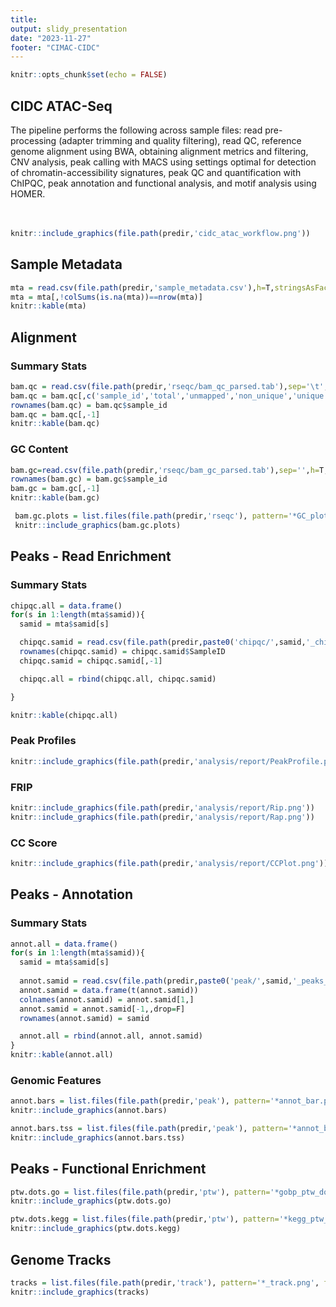 ```yaml
---
title: 
output: slidy_presentation
date: "2023-11-27"
footer: "CIMAC-CIDC"
---
```


```r
knitr::opts_chunk$set(echo = FALSE)
```

## CIDC ATAC-Seq 

The pipeline performs the following across sample files: read pre-processing (adapter trimming and quality filtering), read QC, reference genome alignment using BWA, obtaining alignment metrics and filtering, CNV analysis, peak calling with MACS using settings optimal for detection of chromatin-accessibility signatures, peak QC and quantification with ChIPQC, peak annotation and functional analysis, and motif analysis using HOMER.
<br> <br> <br>
```r
knitr::include_graphics(file.path(predir,'cidc_atac_workflow.png'))
```


## Sample Metadata
```r
mta = read.csv(file.path(predir,'sample_metadata.csv'),h=T,stringsAsFactors=F)
mta = mta[,!colSums(is.na(mta))==nrow(mta)]
knitr::kable(mta)
```


## Alignment
### Summary Stats
```r
bam.qc = read.csv(file.path(predir,'rseqc/bam_qc_parsed.tab'),sep='\t',h=T,stringsAsFactors=F)
bam.qc = bam.qc[,c('sample_id','total','unmapped','non_unique','unique','read_1','read_2','plus_strand','minus_strand')]
rownames(bam.qc) = bam.qc$sample_id
bam.qc = bam.qc[,-1]
knitr::kable(bam.qc)
```
### GC Content
```r
bam.gc=read.csv(file.path(predir,'rseqc/bam_gc_parsed.tab'),sep='',h=T,stringsAsFactors=F)
rownames(bam.gc) = bam.gc$sample_id
bam.gc = bam.gc[,-1]
knitr::kable(bam.gc)
```

```r
 bam.gc.plots = list.files(file.path(predir,'rseqc'), pattern='*GC_plot.png', full.names=T)
 knitr::include_graphics(bam.gc.plots)
```



## Peaks - Read Enrichment
### Summary Stats
```r

chipqc.all = data.frame()
for(s in 1:length(mta$samid)){
  samid = mta$samid[s]

  chipqc.samid = read.csv(file.path(predir,paste0('chipqc/',samid,'_chipqc.csv')),h=T,stringsAsFactors=F)
  rownames(chipqc.samid) = chipqc.samid$SampleID
  chipqc.samid = chipqc.samid[,-1]

  chipqc.all = rbind(chipqc.all, chipqc.samid)

}

knitr::kable(chipqc.all)

```

### Peak Profiles
```r
knitr::include_graphics(file.path(predir,'analysis/report/PeakProfile.png'))
```

### FRIP
```r
knitr::include_graphics(file.path(predir,'analysis/report/Rip.png'))
knitr::include_graphics(file.path(predir,'analysis/report/Rap.png'))
```

### CC Score
```r
knitr::include_graphics(file.path(predir,'analysis/report/CCPlot.png'))
```



## Peaks - Annotation
### Summary Stats
```r
annot.all = data.frame()
for(s in 1:length(mta$samid)){
  samid = mta$samid[s]
  
  annot.samid = read.csv(file.path(predir,paste0('peak/',samid,'_peaks_annot_stat.csv')),h=T,stringsAsFactors=F)
  annot.samid = data.frame(t(annot.samid))
  colnames(annot.samid) = annot.samid[1,]
  annot.samid = annot.samid[-1,,drop=F]
  rownames(annot.samid) = samid

  annot.all = rbind(annot.all, annot.samid)
}
knitr::kable(annot.all)
```

### Genomic Features
```r
annot.bars = list.files(file.path(predir,'peak'), pattern='*annot_bar.png', full.names=T)
knitr::include_graphics(annot.bars)
```

```r
annot.bars.tss = list.files(file.path(predir,'peak'), pattern='*annot_bar_tss.png', full.names=T)
knitr::include_graphics(annot.bars.tss)
```



## Peaks - Functional Enrichment
```r
ptw.dots.go = list.files(file.path(predir,'ptw'), pattern='*gobp_ptw_dot.png', full.names=T)
knitr::include_graphics(ptw.dots.go)
```

```r
ptw.dots.kegg = list.files(file.path(predir,'ptw'), pattern='*kegg_ptw_dot.png', full.names=T)
knitr::include_graphics(ptw.dots.kegg)
```

## Genome Tracks
```r
tracks = list.files(file.path(predir,'track'), pattern='*_track.png', full.names=T)
knitr::include_graphics(tracks)
```